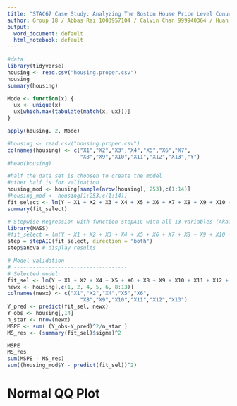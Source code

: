 ```yaml
---
title: "STAC67 Case Study: Analyzing The Boston House Price Level Conundrum"
author: Group 18 / Abbas Rai 1003957104 / Calvin Chan 999940364 / Huan Wang / Ruotong Zheng / Andrey Zhuravlev
output:
  word_document: default
  html_notebook: default
---
```



```r
#data
library(tidyverse)
housing <- read.csv("housing.proper.csv")
housing
summary(housing)
```
```r
Mode <- function(x) {
  ux <- unique(x)
  ux[which.max(tabulate(match(x, ux)))]
}

apply(housing, 2, Mode)
```

```r
#housing <- read.csv("housing.proper.csv")
colnames(housing) <- c("X1","X2","X3","X4","X5","X6","X7",
                       "X8","X9","X10","X11","X12","X13","Y")
#head(housing)

#half the data set is choosen to create the model
#other half is for validation
housing_mod <- housing[sample(nrow(housing), 253),c(1:14)]
#housing_mod <- housing[1:253,c(1:14)]
fit_select <- lm(Y ~ X1 + X2 + X3 + X4 + X5 + X6 + X7 + X8 + X9 + X10 + X11 + X12 + X13, data = housing_mod)
summary(fit_select)
```
```r
# Stepwise Regression with function stepAIC with all 13 variables (Akaike's Information Criterion)
library(MASS)
#fit_select = lm(Y ~ X1 + X2 + X3 + X4 + X5 + X6 + X7 + X8 + X9 + X10 + X11 + X12 + X13, data = housing_mod)
step = stepAIC(fit_select, direction = "both")
step$anova # display results
```
```r
# Model validation
# ------------------------------------
# Selected model:
fit_sel <- lm(Y ~ X1 + X2 + X4 + X5 + X6 + X8 + X9 + X10 + X11 + X12 + X13, data = housing_mod)
newx <- housing[,c(1, 2, 4, 5, 6, 8:13)]
colnames(newx) <- c("X1","X2","X4","X5","X6",
                       "X8","X9","X10","X11","X12","X13")
Y_pred <- predict(fit_sel, newx)
Y_obs <- housing[,14] 
n_star <- nrow(newx)
MSPE <- sum( (Y_obs-Y_pred)^2/n_star )
MS_res <- (summary(fit_sel)$sigma)^2

MSPE
MS_res
sum(MSPE - MS_res)
sum((housing_mod$Y - predict(fit_sel))^2)
```












# Normal QQ Plot

